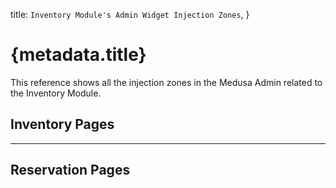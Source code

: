 
  title: `Inventory Module's Admin Widget Injection Zones`,
}

# {metadata.title}

This reference shows all the injection zones in the Medusa Admin related to the Inventory Module.

## Inventory Pages

<InventoryContent />

---

## Reservation Pages

<ReservationContent />